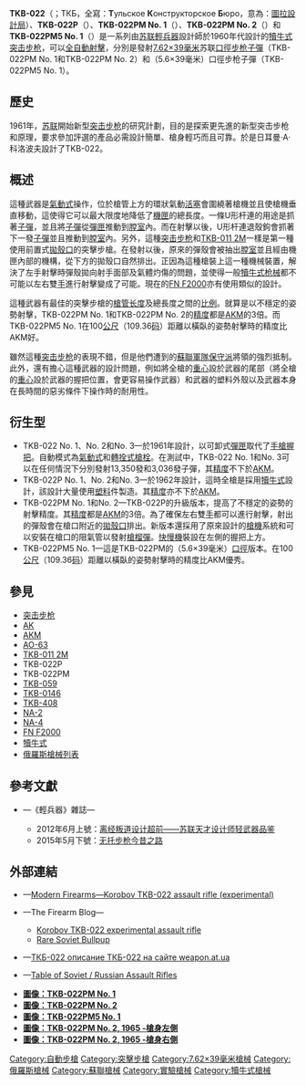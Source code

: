 {{noteTA
|G1=軍事
|G2=長度單位
|G3=Firearms
}}
{{Infobox Weapon
|name= {{Lang|en|TKB-022PM}}<br />{{Lang|ru|ТКБ-022ПМ}}
|image= File:TulaStateArmsMuseum2013-09.jpg
|image_size= 300px
|caption= 圖拉設計局博物館中展示的TKB-022PM犢牛式突击步枪
|origin= {{flag|Soviet Union}}
|type= [[突击步枪|突击步枪]]
<!-- Type selection -->
|is_ranged= yes
|is_bladed= 
|is_explosive= 
|is_artillery= 
|is_vehicle= 
|is_missile= 
|is_UK= 
<!-- Service history -->
|service= 
|used_by= 
|wars= 
<!-- Production history -->
|designer= {{Link-ru|日耳曼·A·科洛波夫|Коробов, Герман Александрович}}
|design_date= <div class="NavFrame collapsed" style="color: black; background-color: #FFFFFF; margin: 0 auto; padding: 0 10px; text-align: left;"><div class="NavHead" style="background-color: #FFFFFF; margin: 0 auto; padding: 0 10px; font-weight:normal;"></div><div class="NavContent" style="background-color: #FFFFFF; margin: 0 auto; padding: 0 10px;">
* TKB-022：1961年
* TKB-022PM No. 1：1962年
* TKB-022PM No. 2：1965年
* TKB-022PM5 No. 1：1968年
</div>
</div>
|manufacturer= 
|unit_cost= 
|production_date= 
|number= 
|variants= 參見[[#衍生型|衍生型]]
<!-- General specifications -->
|spec_label= 
|weight= 空槍：<div class="NavFrame collapsed" style="color: black; background-color: #FFFFFF; margin: 0 auto; padding: 0 10px; text-align: left;"><div class="NavHead" style="background-color: #FFFFFF; margin: 0 auto; padding: 0 10px; font-weight:normal;"></div><div class="NavContent" style="background-color: #FFFFFF; margin: 0 auto; padding: 0 10px;">
* TKB-022：2.6[[千克|千克]]（5.73[[磅|磅]]）
* TKB-022P：2.5公斤（5.51磅）
* TKB-022PM No. 1：2.8公斤（6.17磅）
* TKB-022PM No. 2：2.34公斤（5.16磅）
</div>
</div>
|length= <div class="NavFrame collapsed" style="color: black; background-color: #FFFFFF; margin: 0 auto; padding: 0 10px; text-align: left;"><div class="NavHead" style="background-color: #FFFFFF; margin: 0 auto; padding: 0 10px; font-weight:normal;"></div><div class="NavContent" style="background-color: #FFFFFF; margin: 0 auto; padding: 0 10px;">
* TKB-022：755[[毫米|毫米]]（29.72[[英寸|英寸]]）
* TKB-022P：635毫米（25英吋）
* TKB-022PM No. 1：525毫米（20.67英吋）
</div>
</div>
|part_length= 415毫米（16.34英吋）
|width= 
|height= 
|diameter= 
|crew= 
<!-- Ranged weapon specifications --> 
|cartridge= -{}-
* TKB-022PM No. 1和TKB-022PM No. 2：[[7.62×39mm|7.62×39毫米蘇聯口徑]]
* TKB-022PM5 No. 1：{{Link-en|.220俄羅斯子彈|.220俄式彈}}
|caliber= <div class="NavFrame collapsed" style="color: black; background-color: #FFFFFF; margin: 0 auto; padding: 0 10px; text-align: left;"><div class="NavHead" style="background-color: #FFFFFF; margin: 0 auto; padding: 0 10px; font-weight:normal;"></div><div class="NavContent" style="background-color: #FFFFFF; margin: 0 auto; padding: 0 10px;">
* 7.62×39毫米：7.62毫米（.30英吋）
* 5.6×39毫米：5.6毫米（.22英吋）
</div>
</div>
|barrels= 1根，[[膛線|線膛]]，無[[槍口|槍口]]裝置
|action= <div class="NavFrame collapsed" style="color: black; background-color: #FFFFFF; margin: 0 auto; padding: 0 10px; text-align: left;"><div class="NavHead" style="background-color: #FFFFFF; margin: 0 auto; padding: 0 10px; font-weight:normal;"></div><div class="NavContent" style="background-color: #FFFFFF; margin: 0 auto; padding: 0 10px;">
* TKB-022：
** [[氣動式_(槍械)|氣動式]]
** [[轉拴式槍栓|轉拴式槍栓]]
* TKB-022PM：
** 垂直平面滑動後膛
</div>
</div>
|mode= {{Link-en|半自動槍械|Semi-automatic firearm|半自動}}、[[自動火器|全自動]]，可[[擊發調變槍械|擊發調變]]
|rate= 560發／分鐘
|velocity= 
|range= 
|max_range= 
|feed= 30發可拆卸式[[彈匣|彈匣]]
|sights= [[機械瞄具|機械瞄具]]：金屬缺口式[[照門|照門]]和片狀[[照準器|準星]]（可調整及摺疊）
<!-- 火炮規格 -->
|breech= 
|recoil= 
|carriage= 
|elevation= 
|traverse= 
<!-- 刃器規格 --> 
|blade_type= 
|hilt_type= 
|sheath_type= 
|head_type= 
|haft_type= 
<!-- 爆炸物內填炸藥規格 --> 
|filling= 
|filling_weight= 
|detonation= 
|yield= 
<!-- 車輛/飛彈規格 -->
|armour= 
|primary_armament= 
|secondary_arament= 
|engine= 
|engine_power= 
|transmission= 
|payload_capacity= 
|fuel_capacity= 
|pw_ratio= 
|suspension= 
|clearance= 
|vehicle_range= 
|speed= 
|guidance= 
|steering= 
<!-- Missiles only -->
|wingspan= 
|propellant= 
|ceiling= 
|altitude= 
|depth= 
|boost= 
|accuracy= 
|launch_platform= 
|transport= 
}}

'''TKB-022'''（{{Lang-ru|ТКБ-022}}；ТКБ，全寫：'''Т'''ульское '''К'''онструкторское '''Б'''юро，意為：[[圖拉兵工廠|圖拉設計局]]）、'''TKB-022P'''（{{Lang-ru|ТКБ-022П}}）、'''TKB-022PM No. 1'''（{{Lang-ru|ТКБ-022ПМ № 1}}）、'''TKB-022PM No. 2'''（{{Lang-ru|ТКБ-022ПМ № 2}}）和'''TKB-022PM5 No. 1'''（{{Lang-ru|ТКБ-022ПМ5 № 1}}）是一系列由[[苏联|苏联]][[輕兵器|輕兵器]]設計師{{Link-ru|日耳曼·A·科洛波夫|Коробов, Герман Александрович}}於1960年代設計的[[犢牛式_(槍械)|犢牛式]][[突击步枪|突击步枪]]，可以[[自動火器|全自動射擊]]，分別是發射[[7.62×39mm|7.62×39毫米]]苏联[[口徑|口徑]][[步枪|步枪]][[子彈|子彈]]（TKB-022PM No. 1和TKB-022PM No. 2）和{{Link-en|.220俄羅斯子彈|.220 Russian}}（5.6×39毫米）口徑步枪子彈（TKB-022PM5 No. 1）。

== 歷史 ==
1961年，[[苏联|苏联]]開始新型[[突击步枪|突击步枪]]的研究計劃，目的是探索更先進的新型突击步枪和原理，要求參加評選的產品必需設計簡單、槍身輕巧而且可靠。於是日耳曼·A·科洛波夫設計了TKB-022。

== 概述 ==
這種武器是[[氣動式_(槍械)|氣動式]]操作，位於槍管上方的環狀氣動[[活塞|活塞]]會圍繞著槍機並且使槍機垂直移動，這使得它可以最大限度地降低了[[機匣|機匣]]的總長度。一條U形杆連{{Link-en|抽殼鈎|Extractor (firearms)}}的用途是抓著[[子彈|子彈]]，並且將[[子彈|子彈]]從[[彈匣|彈匣]]推動到[[膛室|膛室]]內。而在射擊以後，U形杆連退殼鉤會抓著下一發[[子彈|子彈]]並且推動到[[膛室|膛室]]內。另外，這種[[突击步枪|突击步枪]]和[[TKB-011_2M突击步枪|TKB-011 2M]]一樣是第一種使用前置式[[拋殼口|拋殼口]]的突擊步槍。在發射以後，原來的彈殼會被抽出[[膛室|膛室]]並且經由機匣內部的機構，從下方的拋殼口自然排出。正因為這種槍裝上這一種機械裝置，解決了左手射擊時彈殼拋向射手面部及氣體灼傷的問題，並使得一般[[犢牛式_(槍械)|犢牛式]][[枪械|枪械]]都不可能以左右雙[[手|手]]進行射擊變成了可能。現在的[[FN_F2000突擊步槍|FN F2000]]亦有使用類似的設計。

這種武器有最佳的突擊步槍的[[槍管|槍管]][[长度|长度]]及總長度之間的[[比例|比例]]。就算是以不穩定的姿勢射擊，TKB-022PM No. 1和TKB-022PM No. 2的[[测量精度|精度]]都是[[AKM突击步枪|AKM]]的3倍。而TKB-022PM5 No. 1在100[[米_(单位)|公尺]]（109.36[[码|码]]）距離以橫臥的姿勢射擊時的精度比AKM好。

雖然這種[[突击步枪|突击步枪]]的表現不錯，但是他們遭到的[[蘇聯軍隊|蘇聯軍隊]][[保守主义|保守派]]將領的強烈抵制。此外，還有擔心這種武器的設計問題，例如將全槍的[[質心|重心]]設於武器的尾部（將全槍的[[質心|重心]]設於武器的握把位置，會更容易操作武器）和武器的塑料外殼以及武器本身在長時間的惡劣條件下操作時的耐用性。

== 衍生型 ==
* TKB-022 No. 1、No. 2和No. 3—於1961年設計，以可卸式[[彈匣|彈匣]]取代了[[手槍握把|手槍握把]]。自動模式為[[氣動式_(槍械)|氣動式]]和[[轉拴式槍栓|轉拴式槍栓]]。在測試中，TKB-022 No. 1和No. 3可以在任何情況下分別發射13,350發和3,036發子彈，其[[测量精度|精度]]不下於[[AKM突击步枪|AKM]]。
* TKB-022P No. 1、No. 2和No. 3—於1962年設計，這時全槍是採用[[犢牛式_(槍械)|犢牛式]]設計，該設計大量使用[[测量精度|塑料]]件製造。其[[测量精度|精度]]亦不下於[[AKM突击步枪|AKM]]。
* TKB-022PM No. 1和No. 2—TKB-022P的升級版本，提高了不穩定的姿勢的射擊精度。其[[测量精度|精度]]都是[[AKM突击步枪|AKM]]的3倍。為了確保左右雙[[手|手]]都可以進行射擊，射出的彈殼會在槍口附近的[[拋殼口|拋殼口]]排出。新版本還採用了原來設計的[[槍機|槍機]]系統和可以安裝在槍口的阻氣管以發射[[步槍用榴彈|槍榴彈]]。[[擊發調變模式|快慢機]]裝設在左側的握把上方。
* TKB-022PM5 No. 1—這是TKB-022PM的{{Link-en|.220俄羅斯子彈|.220 Russian|.220俄羅斯}}（5.6×39毫米）[[口徑|口徑]]版本。在100[[米_(单位)|公尺]]（109.36[[码|码]]）距離以橫臥的姿勢射擊時的精度比AKM優秀。

== 參見 ==
* [[突击步枪|突击步枪]]
* [[卡拉什尼科夫自動步槍|AK]]
* [[AKM突击步枪|AKM]]
* [[AO-63雙管突擊步槍|AO-63]]
* [[TKB-011_2M突击步枪|TKB-011 2M]]
* TKB-022P
* TKB-022PM
* [[TKB-059三管突击步枪|TKB-059]]
* [[TKB-0146突击步枪|TKB-0146]]
* [[TKB-408突击步枪|TKB-408]]
* [[NA-2突击步枪|NA-2]]
* [[NA-4突击步枪|NA-4]]
* [[FN_F2000突擊步槍|FN F2000]]
* [[犢牛式_(槍械)|犢牛式]]
* [[俄羅斯槍械列表|俄羅斯槍械列表]]

== 參考文獻 ==
* {{zh-hans icon}}—《輕兵器》雜誌—
** 2012年6月上號：[http://www.xzbu.com/8/view-2700861.htm 离经叛道设计超前——苏联天才设计师轻武器品鉴]{{Wayback|url=http://www.xzbu.com/8/view-2700861.htm |date=20140301102701 }}
** 2015年5月下號：[https://archive.is/20150603114523/http://gdwap.dooland.com/article.php?id=663727 无托步枪今昔之路]

== 外部連結 ==
* {{en icon}}—[http://world.guns.ru/assault/rus/korobov-tkb-022-e.html Modern Firearms—Korobov TKB-022 assault rifle (experimental)]{{Wayback|url=http://world.guns.ru/assault/rus/korobov-tkb-022-e.html |date=20101210063645 }}
* {{en icon}}—The Firearm Blog—
** [http://www.thefirearmblog.com/blog/2008/08/01/korobov-tkb-022-experimental-assault-rifle/ Korobov TKB-022 experimental assault rifle]{{Wayback|url=http://www.thefirearmblog.com/blog/2008/08/01/korobov-tkb-022-experimental-assault-rifle/ |date=20121114084932 }}
** [http://www.thefirearmblog.com/blog/2014/10/23/rare-soviet-bullpup/ Rare Soviet Bullpup]{{Wayback|url=http://www.thefirearmblog.com/blog/2014/10/23/rare-soviet-bullpup/ |date=20141215005047 }}
* {{ru icon}}—[http://weapon.at.ua/load/321-1-0-825 ТКБ-022 описание ТКБ-022 на сайте weapon.at.ua]{{Wayback|url=http://weapon.at.ua/load/321-1-0-825 |date=20100406011958 }}
* {{ru icon}}—[http://www.militaryparitet.com/nomen/russia/strel/ogneoru/data/ic_nomenrussiastrelogneoru/65/ Table of Soviet / Russian Assault Rifles]{{Wayback|url=http://www.militaryparitet.com/nomen/russia/strel/ogneoru/data/ic_nomenrussiastrelogneoru/65/ |date=20180708162601 }}
* [https://web.archive.org/web/20110818053722/http://i2.guns.ru/forums/icons/attachments/49359.jpg '''圖像：TKB-022PM No. 1''']
* [https://web.archive.org/web/20110818053958/http://i2.guns.ru/forums/icons/forum_pictures/000167/167042.jpg '''圖像：TKB-022PM No. 2''']
* [https://web.archive.org/web/20110818053702/http://i2.guns.ru/forums/icons/attachments/49344.jpg '''圖像：TKB-022PM5 No. 1''']
* [http://world.guns.ru/userfiles/images/assault/as94/tkb022pm_1.jpg '''圖像：TKB-022PM No. 2, 1965 -槍身左側''']{{Wayback|url=http://world.guns.ru/userfiles/images/assault/as94/tkb022pm_1.jpg |date=20111128161617 }}
* [http://world.guns.ru/userfiles/images/assault/as94/tkb022pm_2.jpg '''圖像：TKB-022PM No. 2, 1965 -槍身右側''']{{Wayback|url=http://world.guns.ru/userfiles/images/assault/as94/tkb022pm_2.jpg |date=20111128161415 }}

{{犢牛式槍械}}
{{蘇聯及俄羅斯在二戰後研製的輕兵器}}

[[Category:自動步槍|Category:自動步槍]]
[[Category:突擊步槍|Category:突擊步槍]]
[[Category:7.62×39毫米槍械|Category:7.62×39毫米槍械]]
[[Category:俄羅斯槍械|Category:俄羅斯槍械]]
[[Category:蘇聯槍械|Category:蘇聯槍械]]
[[Category:實驗槍械|Category:實驗槍械]]
[[Category:犢牛式槍械|Category:犢牛式槍械]]